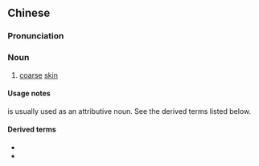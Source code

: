 ==Chinese==
{{zh-forms}}

===Pronunciation===
{{zh-pron
|m=cāopí
|cat=n
}}

===Noun===
{{zh-noun}}

# [[coarse]] [[skin]]

====Usage notes====
{{zh-l|糙皮|tr=cāopí}} is usually used as an attributive noun. See the derived terms listed below.

====Derived terms====
* {{zh-l|糙皮病}}
* {{zh-l|糙皮側耳}}